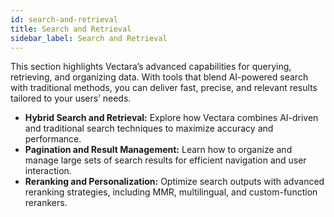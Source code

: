 ```yaml
---
id: search-and-retrieval
title: Search and Retrieval
sidebar_label: Search and Retrieval
---
```



This section highlights Vectara’s advanced capabilities for querying, 
retrieving, and organizing data. With tools that blend AI-powered search with 
traditional methods, you can deliver fast, precise, and relevant results 
tailored to your users’ needs.

* **Hybrid Search and Retrieval:** Explore how Vectara combines AI-driven and 
traditional search techniques to maximize accuracy and performance.
* **Pagination and Result Management:** Learn how to organize and manage large 
sets of search results for efficient navigation and user interaction.
* **Reranking and Personalization:** Optimize search outputs with advanced 
reranking strategies, including MMR, multilingual, and custom-function rerankers.
